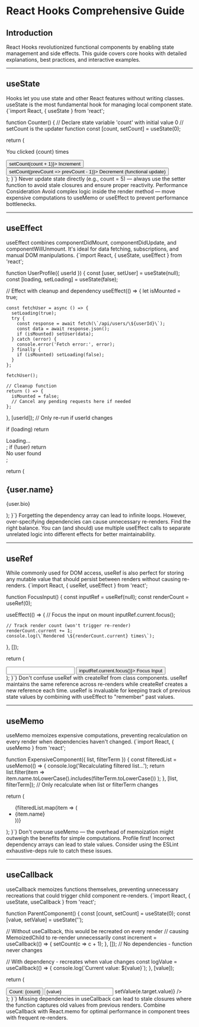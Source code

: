 # React Hooks Comprehensive Guide

## Introduction

React Hooks revolutionized functional components by enabling state management and side effects. This guide covers core hooks with detailed explanations, best practices, and interactive examples.

---

## useState

<ProTip title="Pro Tip">
  Hooks let you use state and other React features without writing classes.
  useState is the most fundamental hook for managing local component state.
</ProTip>

<CodeBlock language="jsx" showCopyButton={true} requireLogin={false}>
{`import React, { useState } from 'react';

function Counter() {
// Declare state variable 'count' with initial value 0
// setCount is the updater function
const [count, setCount] = useState(0);

return (
<div>
<p>You clicked {count} times</p>
<button onClick={() => setCount(count + 1)}>
Increment
</button>
<button onClick={() => setCount(prevCount => prevCount - 1)}>
Decrement (functional update)
</button>
</div>
);
}`}

</CodeBlock>

<CommonMistake title="Common Mistake">
  Never update state directly (e.g., count = 5) — always use the setter function
  to avoid stale closures and ensure proper reactivity.
</CommonMistake>

<Alert type="warning" title="">
  <AlertTitle>Performance Consideration</AlertTitle>
  <AlertDescription>
    Avoid complex logic inside the render method — move expensive computations
    to useMemo or useEffect to prevent performance bottlenecks.
  </AlertDescription>
</Alert>

---

## useEffect

<ProTip title="Advanced Usage">
  useEffect combines componentDidMount, componentDidUpdate, and
  componentWillUnmount. It's ideal for data fetching, subscriptions, and manual
  DOM manipulations.
</ProTip>

<CodeBlock language="jsx" showCopyButton={true} requireLogin={true}>
{`import React, { useState, useEffect } from 'react';

function UserProfile({ userId }) {
const [user, setUser] = useState(null);
const [loading, setLoading] = useState(false);

// Effect with cleanup and dependency
useEffect(() => {
let isMounted = true;

    const fetchUser = async () => {
      setLoading(true);
      try {
        const response = await fetch(\`/api/users/\${userId}\`);
        const data = await response.json();
        if (isMounted) setUser(data);
      } catch (error) {
        console.error('Fetch error:', error);
      } finally {
        if (isMounted) setLoading(false);
      }
    };

    fetchUser();

    // Cleanup function
    return () => {
      isMounted = false;
      // Cancel any pending requests here if needed
    };

}, [userId]); // Only re-run if userId changes

if (loading) return <div>Loading...</div>;
if (!user) return <div>No user found</div>;

return (
<div>
<h2>{user.name}</h2>
<p>{user.bio}</p>
</div>
);
}`}

</CodeBlock>

<CommonMistake title="Critical Error">
  Forgetting the dependency array can lead to infinite loops. However,
  over-specifying dependencies can cause unnecessary re-renders. Find the right
  balance.
</CommonMistake>

<Alert type="info" title="Architecture Tip">
  You can (and should) use multiple useEffect calls to separate unrelated logic
  into different effects for better maintainability.
</Alert>

---

## useRef

<ProTip title="Beyond DOM References">
  While commonly used for DOM access, useRef is also perfect for storing any
  mutable value that should persist between renders without causing re-renders.
</ProTip>

<CodeBlock language="jsx" showCopyButton={true} requireLogin={false}>
{`import React, { useRef, useEffect } from 'react';

function FocusInput() {
const inputRef = useRef(null);
const renderCount = useRef(0);

useEffect(() => {
// Focus the input on mount
inputRef.current.focus();

    // Track render count (won't trigger re-render)
    renderCount.current += 1;
    console.log(\`Rendered \${renderCount.current} times\`);

}, []);

return (
<div>
<input ref={inputRef} type="text" />
<button onClick={() => inputRef.current.focus()}>
Focus Input
</button>
</div>
);
}`}

</CodeBlock>

<CommonMistake title="Misconception">
  Don't confuse useRef with createRef from class components. useRef maintains
  the same reference across re-renders while createRef creates a new reference
  each time.
</CommonMistake>

<Alert type="tip" title="Advanced Pattern">
  useRef is invaluable for keeping track of previous state values by combining
  with useEffect to "remember" past values.
</Alert>

---

## useMemo

<ProTip title="Optimization Strategy">
  useMemo memoizes expensive computations, preventing recalculation on every
  render when dependencies haven't changed.
</ProTip>

<CodeBlock language="jsx" showCopyButton={true} requireLogin={true}>
{`import React, { useMemo } from 'react';

function ExpensiveComponent({ list, filterTerm }) {
const filteredList = useMemo(() => {
console.log('Recalculating filtered list...');
return list.filter(item =>
item.name.toLowerCase().includes(filterTerm.toLowerCase())
);
}, [list, filterTerm]); // Only recalculate when list or filterTerm changes

return (
<ul>
{filteredList.map(item => (
<li key={item.id}>{item.name}</li>
))}
</ul>
);
}`}

</CodeBlock>

<CommonMistake title="Premature Optimization">
  Don't overuse useMemo — the overhead of memoization might outweigh the
  benefits for simple computations. Profile first!
</CommonMistake>

<Alert type="warning" title="Dependency Warning">
  Incorrect dependency arrays can lead to stale values. Consider using the
  ESLint exhaustive-deps rule to catch these issues.
</Alert>

---

## useCallback

<ProTip title="Performance Optimization">
  useCallback memoizes functions themselves, preventing unnecessary recreations
  that could trigger child component re-renders.
</ProTip>

<CodeBlock language="jsx" showCopyButton={true} requireLogin={true}>
{`import React, { useState, useCallback } from 'react';

function ParentComponent() {
const [count, setCount] = useState(0);
const [value, setValue] = useState('');

// Without useCallback, this would be recreated on every render
// causing MemoizedChild to re-render unnecessarily
const increment = useCallback(() => {
setCount(c => c + 1);
}, []); // No dependencies - function never changes

// With dependency - recreates when value changes
const logValue = useCallback(() => {
console.log(\`Current value: \${value}\`);
}, [value]);

return (
<div>
<button onClick={increment}>Count: {count}</button>
<input
value={value}
onChange={(e) => setValue(e.target.value)}
/>
<MemoizedChild onLog={logValue} />
</div>
);
}`}

</CodeBlock>

<CommonMistake title="Common Pitfall">
  Missing dependencies in useCallback can lead to stale closures where the
  function captures old values from previous renders.
</CommonMistake>

<Alert type="success" title="Best Practice">
  Combine useCallback with React.memo for optimal performance in component trees
  with frequent re-renders.
</Alert>
